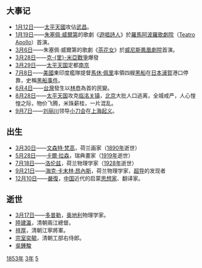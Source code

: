 {{yearTOC|1853|清'''[[咸丰|咸丰]]三年'''；[[太平天国|太平天国]]'''[[太平天国_(年號)|太平天国]][[癸丑|癸好]]三年'''；林萬青'''[[天德_(林万青)|天德]]叁年癸丑'''；林恭'''[[天德_(林恭)|天德]]元年'''；黃德美'''[[天德_(黃德美)|天德]]癸丑年'''；刘丽川'''[[天运_(刘丽川)|天运]]元年'''；越南'''[[嗣德|嗣德]]六年'''；日本'''[[嘉永_(日本)|嘉永]]六年'''}}

== 大事记 ==
*[[1月12日|1月12日]]——[[太平天國|太平天國]]攻佔[[武昌|武昌]]。
*[[1月19日|1月19日]]——[[朱塞佩·威爾第|朱塞佩·威爾第]]的歌劇《[[遊唱詩人_(歌劇)|遊唱詩人]]》於[[羅馬|羅馬]][[阿波羅歌劇院|阿波羅歌劇院]]（[[w:en:Teatro_Apollo|Teatro Apollo]]）首演。
*[[3月6日|3月6日]]——朱塞佩·威爾第的歌劇《[[茶花女_(歌劇)|茶花女]]》於[[威尼斯鳳凰劇院|威尼斯鳳凰劇院]]首演。
*[[3月28日|3月28日]]——[[克里米亞戰爭|克-{里}-米亞戰爭]]爆發
*[[3月29日|3月29日]]——[[太平天国|太平天国]]定都[[南京|南京]]
*[[7月8日|7月8日]]——[[美國|美國]]東印度艦隊提督[[馬休·佩里|馬休·佩里]]率領四艘[[黑船|黑船]]在[[日本|日本]][[浦賀|浦賀]]港口停靠，史稱[[黑船事件|黑船事件]]。
*[[6月4日|6月4日]]——[[台灣|台灣]]發生以[[林恭|林恭]]為首的民變。
*[[8月28日|8月28日]]——[[太平军|太平天国]]攻克[[临洺关镇|临洺关镇]]，[[北京市|北京]]大批人口逃离，全城戒严，人心惶惶之际，物价飞腾，米珠薪桂，一片混乱。
*[[9月7日|9月7日]]——[[刘丽川|刘丽川]]领导[[小刀会|小刀会]]在[[上海|上海]][[起义|起义]]。

== 出生 ==
*[[3月30日|3月30日]]——[[文森特·梵高|文森特·梵高]]，荷兰画家（[[1890年|1890年]]逝世）
*[[5月28日|5月28日]]——[[卡爾·拉森|卡爾·拉森]]，瑞典畫家（[[1919年|1919年]]逝世）
*[[7月18日|7月18日]]——[[洛伦兹|洛伦兹]]，荷兰物理学家（[[1928年|1928年]]逝世）
*[[9月21日|9月21日]]——[[海克·卡末林·昂內斯|海克·卡末林·昂內斯]]，荷兰物理学家，[[超导|超导]]的发现者
*[[12月10日|12月10日]]——[[嚴復|嚴復]]，[[中国|中国]]近代的启蒙[[思想家|思想家]]、翻译家。

== 逝世 ==
{{Wikisource year mention}}
* [[3月17日|3月17日]]——[[克里斯琴·多普勒|多普勒]]，[[奥地利|奥地利]]物理学家。
* [[陸建瀛|陸建瀛]]，清朝兩江總督。
* [[祥厚|祥厚]]，清朝江寧將軍。
* [[宗室奕毓|宗室奕毓]]，清朝工部右侍郎。
* [[吳鍾駿|吳鍾駿]]

[[Category:1853年|]]
[[Category:1850年代|3年]]
[[Category:19世纪各年|5]]